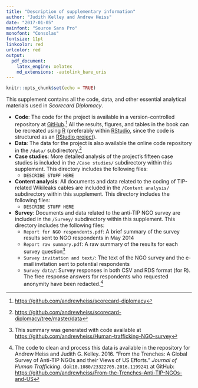 ```yaml
---
title: "Description of supplementary information"
author: "Judith Kelley and Andrew Heiss"
date: "2017-01-05"
mainfont: "Source Sans Pro"
monofont: "Consolas"
fontsize: 11pt
linkcolor: red
urlcolor: red
output: 
  pdf_document:
    latex_engine: xelatex
    md_extensions: -autolink_bare_uris
---
```


```r
knitr::opts_chunk$set(echo = TRUE)
```

This supplement contains all the code, data, and other essential analytical materials used in *Scorecard Diplomacy*. 

- **Code**: The code for the project is available in a version-controlled repository at [GitHub](https://github.com/andrewheiss/scorecard-diplomacy).[^1] All the results, figures, and tables in the book can be recreated using [R](https://www.r-project.org/) (preferably within [RStudio](https://www.rstudio.com/), since the code is structured as an [RStudio project](https://support.rstudio.com/hc/en-us/articles/200526207-Using-Projects)).
- **Data**: The data for the project is also available the online code repository in the `/data/` subdirectory.[^2]
- **Case studies**: More detailed analysis of the project's fifteen case studies is included in the `/Case studies/` subdirectory within this supplement. This directory includes the following files:
	- `DESCRIBE STUFF HERE`
- **Content analysis**: All documents and data related to the coding of TIP-related Wikileaks cables are included in the `/Content analysis/` subdirectory within this supplement. This directory includes the following files:
	- `DESCRIBE STUFF HERE`
- **Survey**: Documents and data related to the anti-TIP NGO survey are included in the `/Survey/` subdirectory within this supplement. This directory includes the following files:
	- `Report for NGO respondents.pdf`: A brief summary of the survey results sent to NGO respondents in May 2014
	- `Report raw summary.pdf`: A raw summary of the results for each survey question[^3]
	- `Survey invitation and text/`: The text of the NGO survey and the e-mail invitation sent to potential respondents
	- `Survey data/`: Survey responses in both CSV and RDS format (for R). The free response answers for respondents who requested anonymity have been redacted.[^4]


[^1]:	[https://github.com/andrewheiss/scorecard-diplomacy](https://github.com/andrewheiss/scorecard-diplomacy)

[^2]:	[https://github.com/andrewheiss/scorecard-diplomacy/tree/master/data](https://github.com/andrewheiss/scorecard-diplomacy/tree/master/data)

[^3]:	This summary was generated with code available at [https://github.com/andrewheiss/Human-trafficking-NGO-survey](https://github.com/andrewheiss/Human-trafficking-NGO-survey)

[^4]:	The code to clean and process this data is available in the repository for Andrew Heiss and Judith G. Kelley. 2016. “From the Trenches: A Global Survey of Anti-TIP NGOs and their Views of US Efforts.” *Journal of Human Trafficking*. doi:`10.1080/23322705.2016.1199241` at GitHub: [https://github.com/andrewheiss/From-the-Trenches-Anti-TIP-NGOs-and-US](https://github.com/andrewheiss/From-the-Trenches-Anti-TIP-NGOs-and-US)
